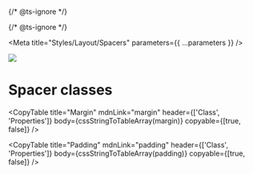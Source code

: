 
{/* @ts-ignore */}

{/* @ts-ignore */}

<Meta title="Styles/Layout/Spacers" parameters={{ ...parameters }} />

![](https://graphics.thomsonreuters.com/style-assets/images/logos/reuters-graphics-logo/svg/graphics-logo-color-dark.svg)

# Spacer classes

<CopyTable
  title="Margin"
  mdnLink="margin"
  header={['Class', 'Properties']}
  body={cssStringToTableArray(margin)}
  copyable={[true, false]}
/>

<CopyTable
  title="Padding"
  mdnLink="padding"
  header={['Class', 'Properties']}
  body={cssStringToTableArray(padding)}
  copyable={[true, false]}
/>
